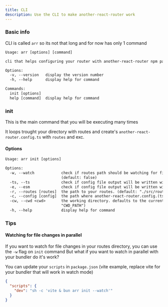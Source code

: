 ```yaml
---
title: CLI
description: Use the CLI to make another-react-router work
---
```


### Basic info

CLI is called `arr` so its not that long and for now has only 1 command

```txt
Usage: arr [options] [command]

cli that helps configuring your router with another-react-router npm package

Options:
  -v, --version   display the version number
  -h, --help      display help for command

Commands:
  init [options]
  help [command]  display help for command
```

### init

This is the main command that you will be executing many times

It loops trought your directory with routes and create's `another-react-router.config.ts` with `routes` and exc.

#### Options

```txt
Usage: arr init [options]

Options:
  -w, --watch            check if routes path should be watching for file changes, and regenerate config if it is.
                         (default: false)
  -ts, --ts              check if config file output will be written with typescript rules. (default: true)
  -e, --esm              check if config file output will be written with esm rules. (default: false)
  -r, --routes [routes]  the path to your routes. (default: "./src/routes/")
  -c, --config [config]  the path where another-react-router.config.(ts/js) file will be initialized. (default: "./")
  -cw, --cwd <cwd>       the working directory. defaults to the current directory. (default:
                         "CWD_PATH")
  -h, --help             display help for command
```

### Tips

#### Watching for file changes in parallel

If you want to watch for file changes in your routes directory, you can use the `-w` flag on `init` command
But what if you want to watch in parallel with your bundler do it's work?

You can update your `scripts` in `package.json` (vite example, replace vite for your bundler that will work in watch mode)

```json
{
  "scripts": {
    "dev": "sh -c 'vite & bun arr init --watch'"
  }
}
```
